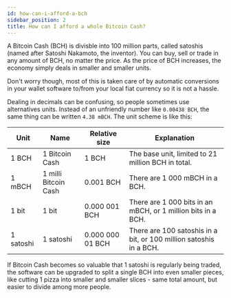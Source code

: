 ```yaml
---
id: how-can-i-afford-a-bch
sidebar_position: 2
title: How can I afford a whole Bitcoin Cash?
---
```


A Bitcoin Cash (BCH) is divisble into 100 million parts, called satoshis (named after Satoshi Nakamoto, the inventor). You can buy, sell or trade in any amount of BCH, no matter the price. As the price of BCH increases, the economy simply deals in smaller and smaller units.

Don't worry though, most of this is taken care of by automatic conversions in your wallet software to/from your local fiat currency so it is not a hassle.

Dealing in decimals can be confusing, so people sometimes use alternatives units. Instead of an unfriendly number like `0.00438 BCH`, the same thing can be written `4.38 mBCH`. The unit scheme is like this:

| Unit      | Name                 | Relative size    | Explanation                                                        |
| --------- | -------------------- | ---------------- | ------------------------------------------------------------------ |
| 1 BCH     | 1 Bitcoin Cash       | 1 BCH            | The base unit, limited to 21 million BCH in total.                 |
| 1 mBCH    | 1 milli Bitcoin Cash | 0.001 BCH        | There are 1 000 mBCH in a BCH.                                     |
| 1 bit     | 1 bit                | 0.000 001 BCH    | There are 1 000 bits in an mBCH, or 1 million bits in a BCH.       |
| 1 satoshi | 1 satoshi            | 0.000 000 01 BCH | There are 100 satoshis in a bit, or 100 million satoshis in a BCH. |

If Bitcoin Cash becomes so valuable that 1 satoshi is regularly being traded, the software can be upgraded to split a single BCH into even smaller pieces, like cutting 1 pizza into smaller and smaller slices - same total amount, but easier to divide among more people.
